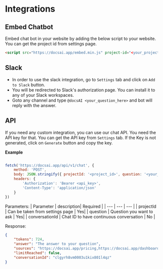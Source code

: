 # Integrations

## Embed Chatbot
Embed chat bot in your website by adding the below script to your website. You can get the project id from settings page.

```html
<script src="https://docsai.app/embed.min.js" project-id="<your_project_id>" async></script>
```



## Slack
- In order to use the slack integration, go to `Settings` tab and click on `Add to Slack` button.
- You will be redirected to Slack's authorization page. You can install it to any of your Slack workspaces.
- Goto any channel and type `@docsAI <your_question_here>` and bot will reply with the answer.

## API
If you need any custom integration, you can use our chat API. You need the API key for that. You can get the API key from `Settings` tab. If the Key is not generated, click on `Generate` button and copy the key.

**Example**
```js

fetch('https://docsai.app/api/v1/chat', {
    method: 'POST',
    body: JSON.stringify({ projectId: '<project_id>', question: '<your_question>' }),
    headers: {
        'Authorization': 'Bearer <api_key>',
        'Content-Type': 'application/json'
    }
})
```

Parameters:
| Parameter |  description| Required |
| --- | --- | --- |
| projectId | Can be taken from settings page | Yes|
| question | Question you want to ask | Yes|
| conversationId | Chat ID to have continuous conversation | No |

Response:
```json
{
    "tokens": 724,
    "answer": "The answer to your question",
    "sources": "https://docsai.app/pricing,https://docsai.app/dashboard,https://docsai.app",
    "limitReached": false,
    "conversationId": "clgyrh8vm0003u1kix801l4qz"
}
```

